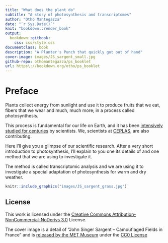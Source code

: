 ```yaml
---
title: "What does the plant do"
subtitle: "A story of photosynthesis and transcriptomes"
author: "Otho Mantegazza"
date: "`r Sys.Date()`"
knit: "bookdown::render_book"
output:
  bookdown::gitbook:
    css: css/style.css
documentclass: book
description: "A Planter's Punch that quickly got out of hand"
cover-image: images/JS_sargent_small.jpg
github-repo: othomantegazza/ps_booklet
url: https\://bookdown.org/otho/ps_booklet
---
```


# Preface {-}

Plants collect energy from sunlight and use it to produce fruits that we eat, fibers that we wear and much, much more; in a process called photosynthesis.

This process is fundamental for our life on Earth, and it has been [intensively studied for centuries](https://en.wikipedia.org/wiki/Photosynthesis#Discovery) by scientists. We, scientists at [CEPLAS](http://ceplas.eu), are also contributing.

Here I'll give you a glimpse of our scientific research. After a very short introduction to photosynthesis, I'll explain to you one its details of and one method that we are using to investigate it.

The method is called transcriptomic analysis and we are using it to investigate a special adaptation of photosynthesis for warm and dry weather.

```r
knitr::include_graphics("images/JS_sargent_grass.jpg")
```

## License {-}

This work is licensed under the [Creative Commons Attribution-NonCommercial-NoDerivs 3.0](https://creativecommons.org/licenses/by-nc-nd/3.0/) License.

The cover image is a detail of "John Singer Sargent -- Camouflaged Fields in France" and is [released by the MET Museum](https://www.metmuseum.org/art/collection/search/12054) under the [CC0 License](https://creativecommons.org/publicdomain/zero/)